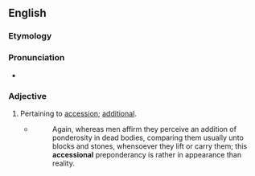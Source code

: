 ==English==

===Etymology===
{{suffix|en|accession|al}}

===Pronunciation===
* {{a|US}} {{IPA|en|/æk.ˈsɛʃ.nəl/|/æk.ˈsɛʃ.ən.əl/|/æk.ˈsɛʃ.ən.l/}}

===Adjective===
{{head|en|adjective}}

# {{lb|en|rare}} Pertaining to [[accession]]; [[additional]].
#* {{RQ:Browne Errors}}
#*:Again, whereas men affirm they perceive an addition of ponderosity in dead bodies, comparing them usually unto blocks and stones, whensoever they lift or carry them; this '''accessional''' preponderancy is rather in appearance than reality.